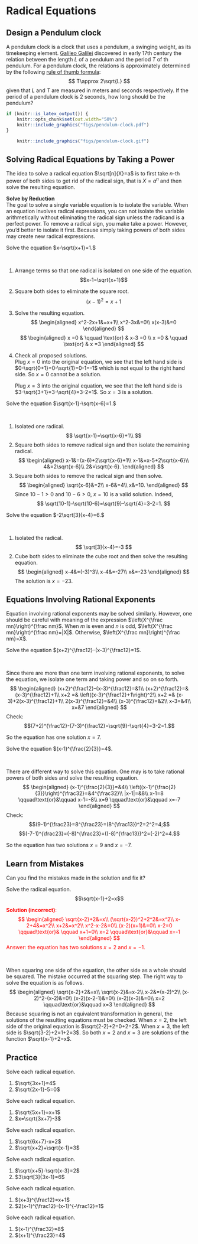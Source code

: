 # Radical Equations

## Design a Pendulum clock

::::: {.rmdthink}

:::: {.twocols}

::: {.pullleft}

A pendulum clock is a clock that uses a pendulum, a swinging weight, as its timekeeping element. [Galileo Galilei](https://en.wikipedia.org/wiki/Galileo_Galilei) discovered in early 17th century the relation between the length $L$ of a pendulum and the period $T$ of th pendulum. For a pendulum clock, the relations is approximately determined by the following [rule of thumb formula](https://en.wikipedia.org/wiki/Pendulum_(mathematics)):
$$
T\approx 2\sqrt{L}
$$
given that $L$ and $T$ are measured in meters and seconds respectively. If the period of a pendulum clock is 2 seconds, how long should be the pendulum?

:::

::: {.pullright style="vertical-align: middle;"}

```r

if (knitr::is_latex_output()) {
    knitr::opts_chunk$set(out.width="50%")
    knitr::include_graphics("figs/pendulum-clock.pdf")
}

```

```r

    knitr::include_graphics("figs/pendulum-clock.gif")

```

:::

::::

:::::

<!--
## Why is The Square Root of Two Irrational

```block2

We know that the number $\sqrt{2}$ is not a rational number. But why? Can you give an explanation?

[^square]: Watch the youtube video <https://www.youtube.com/watch?v=f1yDExNAEMg> for interesting explanation.

```
-->

## Solving Radical Equations by Taking a Power

The idea to solve a radical equation $\sqrt[n]{X}=a$ is to first take $n$-th power of both sides to get rid of the radical sign, that is $X=a^n$ and then solve the resulting equation.

::: {.rmdtip}

**Solve by Reduction**  
The goal to solve a single variable equation is to isolate the variable. When an equation involves radical expressions, you can not isolate the variable arithmetically without eliminating the radical sign unless the radicand is a perfect power. To remove a radical sign, you make take a power. However, you'd better to isolate it first. Because simply taking powers of both sides may create new radical expressions.

:::

:::{example}

Solve the equation $x-\sqrt{x+1}=1.$

:::

:::{solution}
\

1. Arrange terms so that one radical is isolated on one side of the equation.
   $$x-1=\sqrt{x+1}$$
1. Square both sides to eliminate the square root.
   $$(x-1)^2=x+1$$
1. Solve the resulting equation.
   $$
      \begin{aligned}
          x^2-2x+1&=x+1\\
          x^2-3x&=0\\
          x(x-3)&=0
      \end{aligned}
   $$
   $$
   \begin{aligned}
      x =0 & \qquad \text{or} & x-3 =0 \\
      x =0 & \qquad \text{or} & x   =3
   \end{aligned}
   $$
1. Check all proposed solutions.  
   Plug $x=0$ into the original equation, we see that the left hand side is  $0-\sqrt{0+1}=0-\sqrt{1}=0-1=-1$ which is not equal to the right hand side. So $x=0$ cannot be a solution.

   Plug $x=3$ into the original equation, we see that the left hand side is $3-\sqrt{3+1}=3-\sqrt{4}=3-2=1$. So $x=3$ is a solution.

:::

:::{example}

Solve the equation $\sqrt{x-1}-\sqrt{x-6}=1.$

:::

:::{solution}
\

1. Isolated one radical.
   $$
      \sqrt{x-1}=\sqrt{x-6}+1\\
   $$
1. Square both sides to remove radical sign and then isolate the remaining radical.
   $$
      \begin{aligned}
          x-1&=(x-6)+2\sqrt{x-6}+1\\
          x-1&=x-5+2\sqrt{x-6}\\
          4&=2\sqrt{x-6}\\
          2&=\sqrt{x-6}.
      \end{aligned}
   $$
1. Square both sides to remove the radical sign and then solve.
   $$
      \begin{aligned}
          \sqrt{x-6}&=2\\
          x-6&=4\\
          x&=10.
      \end{aligned}
   $$
   Since $10-1>0$ and $10-6>0$, $x=10$ is a valid solution. Indeed,
   $$
      \sqrt{10-1}-\sqrt{10-6}=\sqrt{9}-\sqrt{4}=3-2=1.
   $$

:::

:::{example}

Solve the equation $-2\sqrt[3]{x-4}=6.$

:::

:::{solution}
\

1. Isolated the radical.
   $$
      \sqrt[3]{x-4}=-3
   $$
2. Cube both sides to eliminate the cube root and then solve the resulting equation.
   $$
      \begin{aligned}
          x-4&=(-3)^3\\
          x-4&=-27\\
          x&=-23
      \end{aligned}
   $$
   The solution is $x=-23$.

:::

## Equations Involving Rational Exponents

Equation involving rational exponents may be solved similarly. However, one should be careful with meaning of the expression $\left(X^{\frac mn}\right)^{\frac nm}$. When $m$ is even and $n$ is odd, $\left(X^{\frac mn}\right)^{\frac nm}=|X|$. Otherwise, $\left(X^{\frac mn}\right)^{\frac nm}=X$.

:::{example}

Solve the equation $(x+2)^{\frac12}-(x-3)^{\frac12}=1$.

:::

:::{solution}
\

Since there are more than one term involving rational exponents, to solve the equation, we isolate one term and taking power and so on so forth.
$$
\begin{aligned}
    (x+2)^{\frac12}-(x-3)^{\frac12}=&1\\
    (x+2)^{\frac12}=& (x-3)^{\frac12}+1\\
    x+2 =& \left((x-3)^{\frac12}+1\right)^2\\
    x+2 =& (x-3)+2(x-3)^{\frac12}+1\\
    2(x-3)^{\frac12}=&4\\
    (x-3)^{\frac12}=&2\\
    x-3=&4\\
    x=&7
\end{aligned}
$$
Check:
$$(7+2)^{\frac12}-(7-3)^{\frac12}=\sqrt{9}-\sqrt{4}=3-2=1.$$

So the equation has one solution $x=7$.

:::

:::{example}

Solve the equation $(x-1)^{\frac{2}{3}}=4$.

:::

:::{solution}
\

There are different way to solve this equation. One may is to take rational powers of both sides and solve the resulting equation.
$$
\begin{aligned}
    (x-1)^{\frac{2}{3}}=&4\\
    \left((x-1)^{\frac{2}{3}}\right)^{\frac32}=&4^{\frac32}\\
    |x-1|=&8\\
    x-1=8 \qquad\text{or}&\qquad x-1=-8\\
    x=9 \qquad\text{or}&\qquad x=-7
\end{aligned}
$$
Check:
$$(9-1)^{\frac23}=8^{\frac23}=(8^{\frac13})^2=2^2=4;$$
$$(-7-1)^{\frac23}=(-8)^{\frac23}=((-8)^{\frac13})^2=(-2)^2=4.$$

So the equation has two solutions $x=9$ and $x=-7$.

:::

## Learn from Mistakes

:::{example}

Can you find the mistakes made in the solution and fix it?

Solve the radical equation.
$$\sqrt{x-1}+2=x$$

<div style="color: red">
**Solution (incorrect)**:
$$
\begin{aligned}
\sqrt{x-2}+2&=x\\
(\sqrt{x-2})^2+2^2&=x^2\\
x-2+4&=x^2\\
x+2&=x^2\\
x^2-x-2&=0\\
(x-2)(x+1)&=0\\
x-2=0 \qquad\text{or}& \qquad x+1=0\\
x=2 \qquad\text{or}&\qquad x=-1
\end{aligned}
$$
Answer: the equation has two solutions $x=2$ and $x=-1$.
</div>

:::

:::{solution}
\

When squaring one side of the equation, the other side as a whole should be squared. The mistake occurred at the squaring step. The right way to solve the equation is as follows.
$$
\begin{aligned}
\sqrt{x-2}+2&=x\\
\sqrt{x-2}&=x-2\\
x-2&=(x-2)^2\\
(x-2)^2-(x-2)&=0\\
(x-2)(x-2-1)&=0\\
(x-2)(x-3)&=0\\
x=2 \qquad\text{or}&\qquad x=3
\end{aligned}
$$
Because squaring is not an equivalent transformation in general, the solutions of the resulting equations must be checked. When $x=2$, the left side of the original equation is $\sqrt{2-2}+2=0+2=2$. When $x=3$, the left side is $\sqrt{3-2}+2=1+2=3$. So both $x=2$ and $x=3$ are solutions of the function $\sqrt{x-1}+2=x$.

:::

\newpage

## Practice

:::{exercise}

Solve each radical equation.

1. $\sqrt{3x+1}=4$
1. $\sqrt{2x-1}-5=0$


:::

:::{exercise}

Solve each radical equation.

1. $\sqrt{5x+1}=x+1$
1. $x=\sqrt{3x+7}-3$

:::

:::{exercise}

Solve each radical equation.

1. $\sqrt{6x+7}-x=2$
1. $\sqrt{x+2}+\sqrt{x-1}=3$

:::

:::{exercise}

Solve each radical equation.

1. $\sqrt{x+5}-\sqrt{x-3}=2$
1. $3\sqrt[3]{3x-1}=6$

:::

:::{exercise}

Solve each radical equation.

1. $(x+3)^{\frac12}=x+1$
1. $2(x-1)^{\frac12}-(x-1)^{-\frac12}=1$

:::

:::{exercise}

Solve each radical equation.

1. $(x-1)^{\frac32}=8$
1. $(x+1)^{\frac23}=4$

:::
